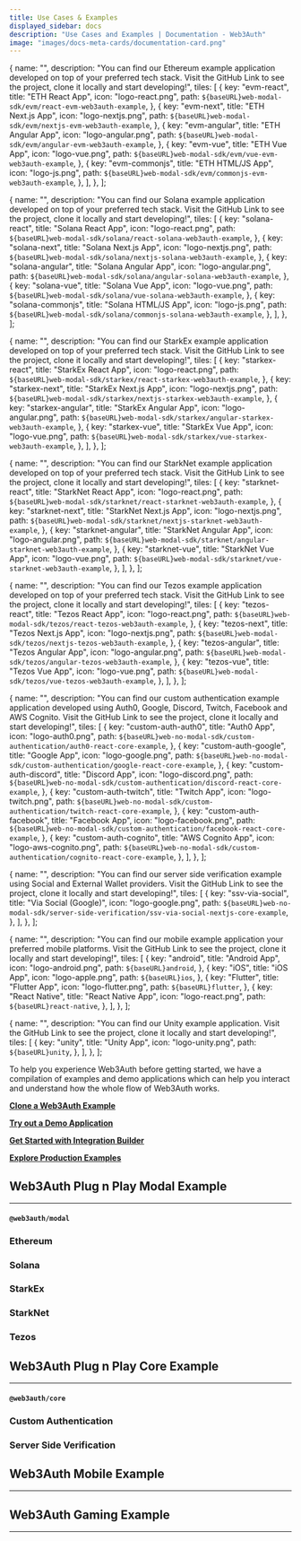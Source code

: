 ```yaml
---
title: Use Cases & Examples
displayed_sidebar: docs
description: "Use Cases and Examples | Documentation - Web3Auth"
image: "images/docs-meta-cards/documentation-card.png"
---
```




  {
    name: "",
    description:
      "You can find our Ethereum example application developed on top of your preferred tech stack. Visit the GitHub Link to see the project, clone it locally and start developing!",
    tiles: [
      {
        key: "evm-react",
        title: "ETH React App",
        icon: "logo-react.png",
        path: `${baseURL}web-modal-sdk/evm/react-evm-web3auth-example`,
      },
      {
        key: "evm-next",
        title: "ETH Next.js App",
        icon: "logo-nextjs.png",
        path: `${baseURL}web-modal-sdk/evm/nextjs-evm-web3auth-example`,
      },
      {
        key: "evm-angular",
        title: "ETH Angular App",
        icon: "logo-angular.png",
        path: `${baseURL}web-modal-sdk/evm/angular-evm-web3auth-example`,
      },
      {
        key: "evm-vue",
        title: "ETH Vue App",
        icon: "logo-vue.png",
        path: `${baseURL}web-modal-sdk/evm/vue-evm-web3auth-example`,
      },
      {
        key: "evm-commonjs",
        title: "ETH HTML/JS App",
        icon: "logo-js.png",
        path: `${baseURL}web-modal-sdk/evm/commonjs-evm-web3auth-example`,
      },
    ],
  },
];

  {
    name: "",
    description:
      "You can find our Solana example application developed on top of your preferred tech stack. Visit the GitHub Link to see the project, clone it locally and start developing!",
    tiles: [
      {
        key: "solana-react",
        title: "Solana React App",
        icon: "logo-react.png",
        path: `${baseURL}web-modal-sdk/solana/react-solana-web3auth-example`,
      },
      {
        key: "solana-next",
        title: "Solana Next.js App",
        icon: "logo-nextjs.png",
        path: `${baseURL}web-modal-sdk/solana/nextjs-solana-web3auth-example`,
      },
      {
        key: "solana-angular",
        title: "Solana Angular App",
        icon: "logo-angular.png",
        path: `${baseURL}web-modal-sdk/solana/angular-solana-web3auth-example`,
      },
      {
        key: "solana-vue",
        title: "Solana Vue App",
        icon: "logo-vue.png",
        path: `${baseURL}web-modal-sdk/solana/vue-solana-web3auth-example`,
      },
      {
        key: "solana-commonjs",
        title: "Solana HTML/JS App",
        icon: "logo-js.png",
        path: `${baseURL}web-modal-sdk/solana/commonjs-solana-web3auth-example`,
      },
    ],
  },
];

  {
    name: "",
    description:
      "You can find our StarkEx example application developed on top of your preferred tech stack. Visit the GitHub Link to see the project, clone it locally and start developing!",
    tiles: [
      {
        key: "starkex-react",
        title: "StarkEx React App",
        icon: "logo-react.png",
        path: `${baseURL}web-modal-sdk/starkex/react-starkex-web3auth-example`,
      },
      {
        key: "starkex-next",
        title: "StarkEx Next.js App",
        icon: "logo-nextjs.png",
        path: `${baseURL}web-modal-sdk/starkex/nextjs-starkex-web3auth-example`,
      },
      {
        key: "starkex-angular",
        title: "StarkEx Angular App",
        icon: "logo-angular.png",
        path: `${baseURL}web-modal-sdk/starkex/angular-starkex-web3auth-example`,
      },
      {
        key: "starkex-vue",
        title: "StarkEx Vue App",
        icon: "logo-vue.png",
        path: `${baseURL}web-modal-sdk/starkex/vue-starkex-web3auth-example`,
      },
    ],
  },
];

  {
    name: "",
    description:
      "You can find our StarkNet example application developed on top of your preferred tech stack. Visit the GitHub Link to see the project, clone it locally and start developing!",
    tiles: [
      {
        key: "starknet-react",
        title: "StarkNet React App",
        icon: "logo-react.png",
        path: `${baseURL}web-modal-sdk/starknet/react-starknet-web3auth-example`,
      },
      {
        key: "starknet-next",
        title: "StarkNet Next.js App",
        icon: "logo-nextjs.png",
        path: `${baseURL}web-modal-sdk/starknet/nextjs-starknet-web3auth-example`,
      },
      {
        key: "starknet-angular",
        title: "StarkNet Angular App",
        icon: "logo-angular.png",
        path: `${baseURL}web-modal-sdk/starknet/angular-starknet-web3auth-example`,
      },
      {
        key: "starknet-vue",
        title: "StarkNet Vue App",
        icon: "logo-vue.png",
        path: `${baseURL}web-modal-sdk/starknet/vue-starknet-web3auth-example`,
      },
    ],
  },
];

  {
    name: "",
    description:
      "You can find our Tezos example application developed on top of your preferred tech stack. Visit the GitHub Link to see the project, clone it locally and start developing!",
    tiles: [
      {
        key: "tezos-react",
        title: "Tezos React App",
        icon: "logo-react.png",
        path: `${baseURL}web-modal-sdk/tezos/react-tezos-web3auth-example`,
      },
      {
        key: "tezos-next",
        title: "Tezos Next.js App",
        icon: "logo-nextjs.png",
        path: `${baseURL}web-modal-sdk/tezos/nextjs-tezos-web3auth-example`,
      },
      {
        key: "tezos-angular",
        title: "Tezos Angular App",
        icon: "logo-angular.png",
        path: `${baseURL}web-modal-sdk/tezos/angular-tezos-web3auth-example`,
      },
      {
        key: "tezos-vue",
        title: "Tezos Vue App",
        icon: "logo-vue.png",
        path: `${baseURL}web-modal-sdk/tezos/vue-tezos-web3auth-example`,
      },
    ],
  },
];

  {
    name: "",
    description:
      "You can find our custom authentication example application developed using Auth0, Google, Discord, Twitch, Facebook and AWS Cognito. Visit the GitHub Link to see the project, clone it locally and start developing!",
    tiles: [
      {
        key: "custom-auth-auth0",
        title: "Auth0 App",
        icon: "logo-auth0.png",
        path: `${baseURL}web-no-modal-sdk/custom-authentication/auth0-react-core-example`,
      },
      {
        key: "custom-auth-google",
        title: "Google App",
        icon: "logo-google.png",
        path: `${baseURL}web-no-modal-sdk/custom-authentication/google-react-core-example`,
      },
      {
        key: "custom-auth-discord",
        title: "Discord App",
        icon: "logo-discord.png",
        path: `${baseURL}web-no-modal-sdk/custom-authentication/discord-react-core-example`,
      },
      {
        key: "custom-auth-twitch",
        title: "Twitch App",
        icon: "logo-twitch.png",
        path: `${baseURL}web-no-modal-sdk/custom-authentication/twitch-react-core-example`,
      },
      {
        key: "custom-auth-facebook",
        title: "Facebook App",
        icon: "logo-facebook.png",
        path: `${baseURL}web-no-modal-sdk/custom-authentication/facebook-react-core-example`,
      },
      {
        key: "custom-auth-cognito",
        title: "AWS Cognito App",
        icon: "logo-aws-cognito.png",
        path: `${baseURL}web-no-modal-sdk/custom-authentication/cognito-react-core-example`,
      },
    ],
  },
];

  {
    name: "",
    description:
      "You can find our server side verification example using Social and External Wallet providers. Visit the GitHub Link to see the project, clone it locally and start developing!",
    tiles: [
      {
        key: "ssv-via-social",
        title: "Via Social (Google)",
        icon: "logo-google.png",
        path: `${baseURL}web-no-modal-sdk/server-side-verification/ssv-via-social-nextjs-core-example`,
      },
    ],
  },
];

  {
    name: "",
    description:
      "You can find our mobile example application your preferred mobile platforms. Visit the GitHub Link to see the project, clone it locally and start developing!",
    tiles: [
      {
        key: "android",
        title: "Android App",
        icon: "logo-android.png",
        path: `${baseURL}android`,
      },
      {
        key: "iOS",
        title: "iOS App",
        icon: "logo-apple.png",
        path: `${baseURL}ios`,
      },
      {
        key: "Flutter",
        title: "Flutter App",
        icon: "logo-flutter.png",
        path: `${baseURL}flutter`,
      },
      {
        key: "React Native",
        title: "React Native App",
        icon: "logo-react.png",
        path: `${baseURL}react-native`,
      },
    ],
  },
];

  {
    name: "",
    description: "You can find our Unity example application. Visit the GitHub Link to see the project, clone it locally and start developing!",
    tiles: [
      {
        key: "unity",
        title: "Unity App",
        icon: "logo-unity.png",
        path: `${baseURL}unity`,
      },
    ],
  },
];

To help you experience Web3Auth before getting started, we have a compilation of examples and demo applications which can help you interact and
understand how the whole flow of Web3Auth works.

**[Clone a Web3Auth Example](#web3auth-plug-n-play-modal-example)**

**[Try out a Demo Application](/examples/demo)**

**[Get Started with Integration Builder](/integration-builder)**

**[Explore Production Examples](/examples/liveexamples)**

## Web3Auth Plug n Play Modal Example

---

#### `@web3auth/modal`

### Ethereum

<Tiles tileGroups={EthereumData} />

### Solana

<Tiles tileGroups={SolanaData} />

### StarkEx

<Tiles tileGroups={StarkExData} />

### StarkNet

<Tiles tileGroups={StarkNetData} />

### Tezos

<Tiles tileGroups={TezosData} />

## Web3Auth Plug n Play Core Example

---

#### `@web3auth/core`

### Custom Authentication

<Tiles tileGroups={CustomAuthenticationData} />

### Server Side Verification

<Tiles tileGroups={ServerSideVerificationData} />

## Web3Auth Mobile Example

---

<Tiles tileGroups={MobileData} />

## Web3Auth Gaming Example

---

<Tiles tileGroups={GamingData} />
